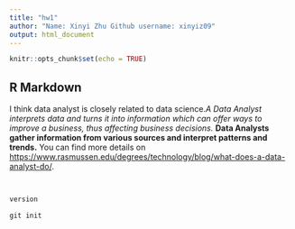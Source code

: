 ```yaml
---
title: "hw1"
author: "Name: Xinyi Zhu Github username: xinyiz09"
output: html_document
---
```


```r
knitr::opts_chunk$set(echo = TRUE)
```
## R Markdown

I think data analyst is closely related to data science.*A Data Analyst interprets data and turns it into information which can offer ways to improve a business, thus affecting business decisions.*  **Data Analysts gather information from various sources and interpret patterns and trends.** You can find more details on <https://www.rasmussen.edu/degrees/technology/blog/what-does-a-data-analyst-do/>.

## {.white}

<img class="cover" src="/Users/jessie/Desktop/data.png" alt="">


```r
version
```

```r
git init
```

